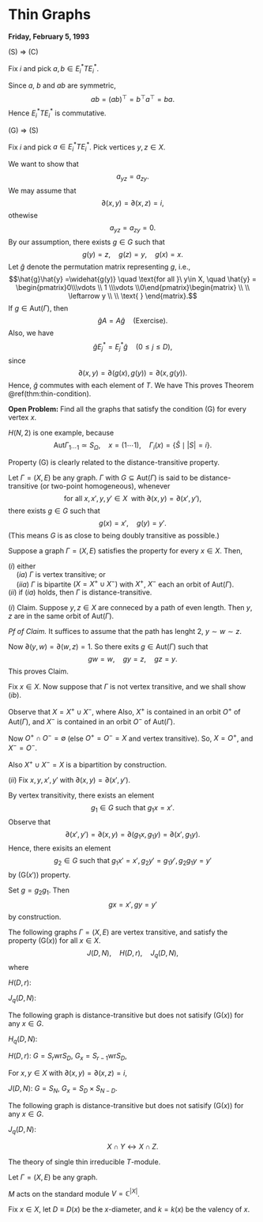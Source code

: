 # Thin Graphs {#lec8}
**Friday, February 5, 1993**

:::{.proof name="Proof of Theorem \@ref(thm:thin-condition) continued"}
| (S) $\Rightarrow$ (C)
Fix $i$ and pick $a, b\in E_i^*TE_i^*$. 

Since $a$, $b$ and $ab$ are symmetric, 
$$ab = (ab)^\top = b^\top a^\top = ba.$$
Hence $E_i^*TE_i^*$ is commutative. 

| (G) $\Rightarrow$ (S)
Fix $i$ and pick $a \in E_i^*TE_i^*$. Pick vertices $y, z\in X$. 

We want to show that 
$$a_{yz} = a_{zy}.$$
We may assume that 
$$\partial(x, y) = \partial(x,z) = i,$$
othewise 
$$a_{yz} = a_{zy} = 0.$$
By our assumption, there exists $g\in G$ such that
$$g(y) = z, \quad g(z) = y, \quad g(x) = x.$$
Let $\hat{g}$ denote the permutation matrix representing $g$, i.e., 
$$\hat{g}\hat{y} =\widehat{g(y)} \quad \text{for all }\ y\in X, \quad \hat{y} = \begin{pmatrix}0\\\vdots \\ 1 \\\vdots \\0\end{pmatrix}\begin{matrix} \\ \\ \leftarrow y \\ \\ \text{ } \end{matrix}.$$
If $g\in \mathrm{Aut}(\Gamma)$, then
$$\hat{g}A = A\hat{g} \quad \text{(Exercise)}.$$
Also, we have 
$$\hat{g}E_j^* = E^*_j\hat{g} \quad (0\leq j\leq D),$$
since 
$$\partial(x,y) = \partial(g(x), g(y)) = \partial(x, g(y)).$$
Hence, $\hat{g}$ commutes with each element of $T$. We have
\begin{align}
a_{yz} & = (\hat{g}^{-1}a\hat{g})_{yz}, \quad (\hat{g})_{yz} = \begin{cases} 1 & g(z) = y\\ 0 & \text{else.}\end{cases}\\
& = \sum_{y', z'}(\hat{g}^{-1})_{yy'}a_{y'z'}\hat{g}_{z'z}\\
& \quad (\text{zero except for $g^{-1}(y') = y, \; g(z) = z'$}.)\\
& = a_{g(y)g(z)}\\
& = a_{zy}.
\end{align}
This proves Theorem  \@ref(thm:thin-condition).
:::


**Open Problem:**
Find all the graphs that satisfy the condition (G) for every vertex $x$.

$H(N, 2)$ is one example, because
$$\mathrm{Aut}\Gamma_{1\cdots 1} \simeq S_\Omega, \quad x = (1\cdots 1), \quad \Gamma_i(x) = \{\hat{S} \mid |S| = i\}.$$

Property (G) is clearly related to the distance-transitive property.

:::{.definition}
Let $\Gamma = (X, E)$ be any graph. $\Gamma$ with $G\subseteq \mathrm{Aut}(\Gamma)$ is said to be distance-transitive \index{distance-transitive} (or two-point homogeneous), whenever 
$$\text{for all } x, x', y, y'\in X \; \text{ with } \partial(x,y) = \partial(x',y'),$$ 
there exists $g\in G$ such that
$$g(x) = x',\quad g(y) = y'.$$
(This means $G$ is as close to being doubly transitive as possible.)
:::

:::{.lemma #property-g}
Suppose a graph $\Gamma = (X, E)$ satisfies the property \textrm{(G) = (G($x$))} for every $x\in X$. Then, 

| $(i)$ either
| $\quad (ia)$ $\Gamma$ is vertex transitive; or
| $\quad (iia)$ $\Gamma$ is bipartite $(X = X^+ \cup X^-)$ with $X^+$, $X^-$ each an orbit of $\mathrm{Aut}(\Gamma)$.

| $(ii)$ if $(ia)$ holds, then $\Gamma$ is distance-transitive.
:::

:::{.proof}
$(i)$
Claim. Suppose $y, z\in X$ are conneced by a path of even length. Then $y, z$ are in the same orbit of $\mathrm{Aut}(\Gamma)$.

_Pf of Claim._ 
It suffices to assume that the path has lenght $2$, $y \sim w\sim z$. 

Now $\partial(y,w) = \partial(w,z) = 1$. So there exits $g\in \mathrm{Aut}(\Gamma)$ such that 
$$gw = w, \quad gy = z, \quad gz = y.$$
This proves Claim.

Fix $x\in X$. Now suppose that $\Gamma$ is not vertex transitive, and we shall show $(ib)$.

Observe that $X = X^+ \cup X^-$, where
\begin{align}
X^+ & = \{y\in X\mid \text{there exists a path of even length connecting $x$ and $y$}\},\\
X^- & = \{y\in X\mid \text{there exists a path of odd length connecting $x$ and $y$}\}.
\end{align}
Also, $X^+$ is contained in an orbit $O^+$ of $\mathrm{Aut}(\Gamma)$, and $X^-$ is contained in an orbit $O^-$ of $\mathrm{Aut}(\Gamma)$.

Now $O^+\cap O^- = \emptyset$ (else $O^+ = O^- = X$ and vertex transitive).
So,
$X = O^+$, and $X^- = O^-$. 

Also $X^+ \cup X^- = X$ is a bipartition by construction.

$(ii)$ Fix $x, y, x', y'$ with $\partial(x,y) = \partial(x',y')$. 

By vertex transitivity, there exists an element 
$$g_1\in G \text{ such that } g_1x = x'.$$
Observe that 
$$\partial(x', y') = \partial(x,y) = \partial(g_1x, g_1y) = \partial(x', g_1y).$$
Hence, there exisits an element 
$$g_2\in G \text{ such that } g_1x' = x', g_2y' = g_1y', g_2g_1y = y'$$
by (G($x'$)) property.

Set $g = g_2g_1$. Then 
$$gx = x', gy = y'$$
by construction.
:::

The following graphs $\Gamma = (X, E)$ are vertex transitive, and satisfy the property (G($x$)) for all $x\in X$.
$$J(D, N), \quad H(D, r), \quad J_q(D,N),$$
where 

| $H(D,r)$: 
\begin{align}
X & = \{a_1\cdots a_D\mid a_i\in F, 1\leq i\leq D\}\\
& \quad F: \text{ any set of cardinality $r$}\\
E & = \{xy\mid y, x\in X, \; \text{$x$ and $y$ differ in exactly one coordiate}\}.
\end{align}

| $J_q(D, N)$:
\begin{align}
X & = \text{the set of all $D$-dimensional subspaces of $N$-dimensional vector space over $GF(q)$.}\\
& \quad F: \text{ any set of cardinality $r$}\\
E & = \{xy\mid y, x\in X, \; \dim (x\cap y) = D-1\}.
\end{align}

The following graph is distance-transitive but does not satisify (G($x$)) for any $x\in G$.

| $H_q(D,N)$: 
\begin{align}
X & = \text{the set of all $D\times N$ matrices with entries in $GF(q)$}.\\
E & = \{xy\mid y, x\in X, \; \mathrm{rank}(x-y) = 1\}.
\end{align}

:::{.remark}
| $H(D,r)$: $G = S_r \mathrm{wr} S_D$, $G_x = S_{r-1} \mathrm{wr} S_D$, 
For $x, y\in X$ with $\partial(x, y) = \partial(x,z) = i$,
\begin{align}
Y = \{j\in \Omega \mid x_j\neq y_j\} & \leftrightarrow Z = \{j\in \Omega \mid x_j\neq z_j\}\\
(y_{j_1}, \ldots, y_{j_i}) & \leftrightarrow (z_{\ell_1}, \ldots, z_{\ell_i})
\end{align}

| $J(D, N)$: $G = S_N$, $G_x = S_D \times S_{N-D}$.
\begin{align}
X\cap Y & \leftrightarrow X \cap Z\\
(\Omega \setminus X)\cap Y & \leftrightarrow (\Omega \setminus X)\cap Z.
\end{align}

The following graph is distance-transitive but does not satisify (G($x$)) for any $x\in G$.

| $J_q(D,N)$: 
$$X\cap Y  \leftrightarrow X \cap Z.$$
:::

The theory of single thin irreducible $T$-module.

Let $\Gamma = (X, E)$ be any graph.
\begin{align}
M & = \text{Bose-Mesner algebra over $K/\mathbb{C}$ generated by the adjacency matrix $A$.}\\
& = \mathrm{Span}(E_0, \ldots, E_R).
\end{align}

$M$ acts on the standard module $V = \mathbb{C}^{|X|}$. 

Fix $x\in X$, let 
$D \equiv D(x)$ be the $x$-diameter, and $k = k(x)$ be the valency of $x$.

